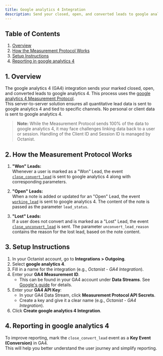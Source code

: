 ```yaml
---
title: Google analytics 4 Integration
description: Send your closed, open, and converted leads to google analytics 4 to track their origins.
---
```


## Table of Contents

1. [Overview](#1-overview)
2. [How the Measurement Protocol Works](#2-how-the-measurement-protocol-works)
3. [Setup Instructions](#3-setup-instructions)
4. [Reporting in google analytics 4](#4-reporting-in-google-analytics)

## 1. Overview

The google analytics 4 (GA4) integration sends your marked closed, open, and converted leads to google analytics 4. This process uses the [google analytics 4 Measurement Protocol](https://developers.google.com/analytics/devguides/collection/protocol/ga4).  
This server-to-server solution ensures all quantitative lead data is sent to google analytics 4 and tied to specific channels. No personal or client data is sent to google analytics 4.

> **Note:** While the Measurement Protocol sends 100% of the data to google analytics 4, it may face challenges linking data back to a user or session. Handling of the Client ID and Session ID is managed by Octanist.

## 2. How the Measurement Protocol Works

1. **"Won" Leads:**  
   Whenever a user is marked as a "Won" Lead, the event [`close_convert_lead`](https://developers.google.com/analytics/devguides/collection/ga4/reference/events?client_type=gtm#close_convert_lead) is sent to google analytics 4 along with corresponding parameters.

2. **"Open" Leads:**  
   When a note is added or updated for an "Open" Lead, the event [`working_lead`](https://developers.google.com/analytics/devguides/collection/ga4/reference/events?client_type=gtm#working_lead) is sent to google analytics 4. The content of the note is passed as the parameter `lead_status`.

3. **"Lost" Leads:**  
   If a user does not convert and is marked as a "Lost" Lead, the event [`close_unconvert_lead`](https://developers.google.com/analytics/devguides/collection/ga4/reference/events?client_type=gtm#close_unconvert_lead) is sent. The parameter `unconvert_lead_reason` contains the reason for the lost lead, based on the note content.

## 3. Setup Instructions

1. In your Octanist account, go to **Integrations > Outgoing**.
2. Select **google analytics 4**.
3. Fill in a name for the integration (e.g., _Octanist - GA4 Integration_).
4. Enter your **GA4 Measurement ID**.
   - This can be found in your GA4 account under **Data Streams**. See [Google's guide](https://support.google.com/analytics/answer/12270356?hl=en) for details.
5. Enter your **GA4 API Key**:
   - In your GA4 Data Stream, click **Measurement Protocol API Secrets**.
   - Create a key and give it a clear name (e.g., _Octanist - GA4 Integration_).
6. Click **Create google analytics 4 Integration**.

## 4. Reporting in google analytics 4

To improve reporting, mark the `close_convert_lead` event as a **Key Event (Conversion)** in GA4.  
This will help you better understand the user journey and simplify reporting.
